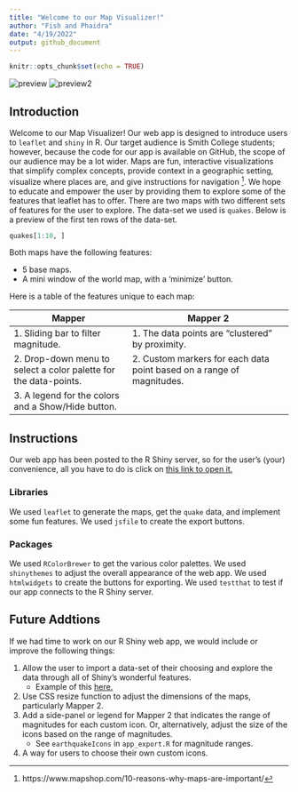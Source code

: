 ```yaml
---
title: "Welcome to our Map Visualizer!"
author: "Fish and Phaidra"
date: "4/19/2022"
output: github_document
---
```


```r
knitr::opts_chunk$set(echo = TRUE)
```

![preview](map.png)
![preview2](map2.png)

## Introduction

Welcome to our Map Visualizer! Our web app is designed to introduce users to `leaflet` and `shiny` in R. Our target audience is Smith College students; however, because the code for our app is available on GitHub, the scope of our audience may be a lot wider. Maps are fun, interactive visualizations that simplify complex concepts, provide context in a geographic setting, visualize where places are, and give instructions for navigation ^[https://www.mapshop.com/10-reasons-why-maps-are-important/]. We hope to educate and empower the user by providing them to explore some of the features that leaflet has to offer. There are two maps with two different sets of features for the user to explore. The data-set we used is `quakes`. Below is a preview of the first ten rows of the data-set.

```r
quakes[1:10, ]
```

Both maps have the following features: 

* 5 base maps.
* A mini window of the world map, with a 'minimize' button.


Here is a table of the features unique to each map:

Mapper | Mapper 2                   
----------------------------------- | ------------------------------------------------
1. Sliding bar to filter magnitude. | 1. The data points are "clustered" by proximity.
2. Drop-down menu to select a color palette for the data-points. | 2. Custom markers for each data point based on a range of magnitudes. 
3. A legend for the colors and a Show/Hide button. | 



## Instructions

Our web app has been posted to the R Shiny server, so for the user's (your) convenience, all you have to do is click on [this link to open it.](https://vhcji4-phaidra-martin.shinyapps.io/mapper/)

### Libraries

We used `leaflet` to generate the maps, get the `quake` data, and implement some fun features. We used `jsfile` to create the export buttons. 

### Packages

We used `RColorBrewer` to get the various color palettes. We used `shinythemes` to adjust the overall appearance of the web app. We used `htmlwidgets` to create the buttons for exporting. We used `testthat` to test if our app connects to the R Shiny server.


## Future Addtions 

If we had time to work on our R Shiny web app, we would include or improve the following things:

1.  Allow the user to import a data-set of their choosing and explore the data through all of Shiny's wonderful features. 
    + Example of this [here.](https://matepocs.shinyapps.io/data_analyser/)
2. Use CSS resize function to adjust the dimensions of the maps, particularly Mapper 2.
3. Add a side-panel or legend for Mapper 2 that indicates the range of magnitudes for each custom icon. Or, alternatively, adjust the size of the icons based on the range of magnitudes. 
    + See `earthquakeIcons` in `app_export.R` for magnitude ranges.
4. A way for users to choose their own custom icons. 

